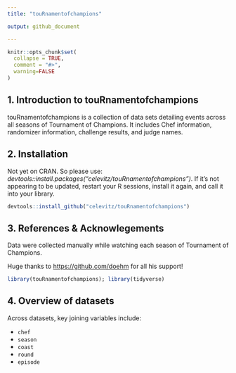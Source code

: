 ```yaml
---
title: "touRnamentofchampions"

output: github_document

---
```


```r
knitr::opts_chunk$set(
  collapse = TRUE,
  comment = "#>",
  warning=FALSE
)
```


## 1. Introduction to touRnamentofchampions

touRnamentofchampions is a collection of data sets detailing events across all seasons of Tournament of Champions. It includes Chef information, randomizer information, challenge results, and judge names.

## 2. Installation

Not yet on CRAN. So please use: *devtools::install.packages("celevitz/touRnamentofchampions")*.
If it's not appearing to be updated, restart your R sessions, install it again, and call it into your library. 
```r
devtools::install_github("celevitz/touRnamentofchampions")
```

## 3. References & Acknowlegements

Data were collected manually while watching each season of Tournament of Champions.

Huge thanks to <https://github.com/doehm> for all his support!

```r
library(touRnamentofchampions); library(tidyverse)
```

## 4. Overview of datasets

Across datasets, key joining variables include:

* `chef`
* `season`
* `coast`
* `round`
* `episode`
